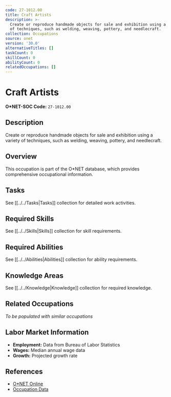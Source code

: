 ```yaml
---
code: 27-1012.00
title: Craft Artists
description: >-
  Create or reproduce handmade objects for sale and exhibition using a variety
  of techniques, such as welding, weaving, pottery, and needlecraft.
collection: Occupations
source: onet
version: '30.0'
alternativeTitles: []
taskCount: 0
skillCount: 0
abilityCount: 0
relatedOccupations: []
---
```

# Craft Artists

**O*NET-SOC Code:** `27-1012.00`

## Description

Create or reproduce handmade objects for sale and exhibition using a variety of techniques, such as welding, weaving, pottery, and needlecraft.

## Overview

This occupation is part of the O*NET database, which provides comprehensive occupational information.

## Tasks

See [[../../Tasks|Tasks]] collection for detailed work activities.

## Required Skills

See [[../../Skills|Skills]] collection for skill requirements.

## Required Abilities

See [[../../Abilities|Abilities]] collection for ability requirements.

## Knowledge Areas

See [[../../Knowledge|Knowledge]] collection for required knowledge.

## Related Occupations

*To be populated with similar occupations*

## Labor Market Information

- **Employment:** Data from Bureau of Labor Statistics
- **Wages:** Median annual wage data
- **Growth:** Projected growth rate

## References

- [O*NET Online](https://www.onetonline.org/link/summary/27-1012.00)
- [Occupation Data](https://www.onetcenter.org/)
